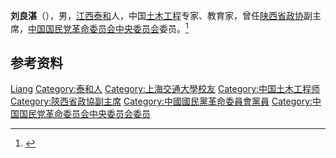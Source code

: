 '''刘良湛'''（{{bd|1911年|}}），男，[[江西|江西]][[泰和|泰和]]人，中国[[土木工程|土木工程]]专家、教育家，曾任[[陕西省政协|陕西省政协]]副主席，[[中国国民党革命委员会中央委员会|中国国民党革命委员会中央委员会]]委员。<ref>{{Cite web|title=刘良湛|url=https://museum.sjtu.edu.cn/info/1084/1309.htm|accessdate=2020-07-21|work=上海交通大学档案馆（党史校史研究室）|archive-date=2020-07-21|archive-url=https://web.archive.org/web/20200721032359/https://museum.sjtu.edu.cn/info/1084/1309.htm|dead-url=no}}</ref>

== 参考资料 ==
{{reflist}}

{{中国人物小作品}}

{{Authority control}}
{{DEFAULTSORT:Liu刘}}
[[Category:刘姓|Liang]]
[[Category:泰和人|Category:泰和人]]
[[Category:上海交通大學校友|Category:上海交通大學校友]]
[[Category:中国土木工程师|Category:中国土木工程师]]
[[Category:陝西省政協副主席|Category:陝西省政協副主席]]
[[Category:中國國民黨革命委員會黨員|Category:中國國民黨革命委員會黨員]]
[[Category:中国国民党革命委员会中央委员会委员|Category:中国国民党革命委员会中央委员会委员]]